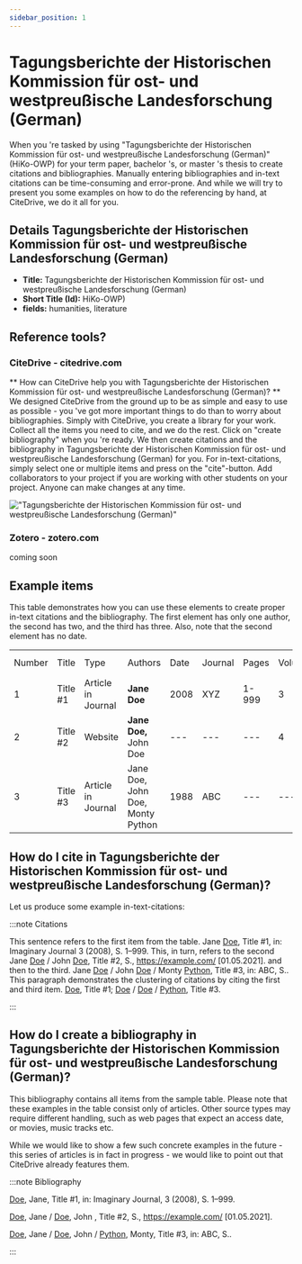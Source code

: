 ```yaml
---
sidebar_position: 1
---
```


# Tagungsberichte der Historischen Kommission für ost- und westpreußische Landesforschung (German)

When you 're tasked by using "Tagungsberichte der Historischen Kommission für ost- und westpreußische Landesforschung (German)" (HiKo-OWP) for your term paper, bachelor 's, or master 's thesis to create citations and bibliographies.
Manually entering bibliographies and in-text citations can be time-consuming and error-prone. And while we will try to present you some examples on how to do the referencing by hand, at CiteDrive, we do it all for you.

## Details  Tagungsberichte der Historischen Kommission für ost- und westpreußische Landesforschung (German)
* **Title:** Tagungsberichte der Historischen Kommission für ost- und westpreußische Landesforschung (German)
* **Short Title (Id):** HiKo-OWP)
* **fields:** humanities, literature

## Reference tools?
### CiteDrive - citedrive.com
** How can CiteDrive help you with Tagungsberichte der Historischen Kommission für ost- und westpreußische Landesforschung (German)? **
We designed CiteDrive from the ground up to be as simple and easy to use as possible - you 've got more important things to do than to worry about bibliographies. Simply with CiteDrive, you create a library for your work. Collect all the items you need to cite, and we do the rest. Click on "create bibliography" when you 're ready. We then create citations and the bibliography in Tagungsberichte der Historischen Kommission für ost- und westpreußische Landesforschung (German) for you. For in-text-citations, simply select one or multiple items and press on the "cite"-button. Add collaborators to your project if you are working with other students on your project. Anyone can make changes at any time.


!["Tagungsberichte der Historischen Kommission für ost- und westpreußische Landesforschung (German)"](images/tagungsberichte-der-historischen-kommission-fur-ost-und-westpreuische-landesforschung-german.svg "Choose Tagungsberichte der Historischen Kommission für ost- und westpreußische Landesforschung (German) in the CiteDrive App")

### Zotero - zotero.com

coming soon

## Example items

This table demonstrates how you can use these elements to create proper in-text citations and the bibliography. The first element has only one author, the second has two, and the third has three. Also, note that the second element has no date.


<table>
  <tr>
   <td>Number
   </td>
   <td>Title
   </td>
   <td>Type
   </td>
   <td>Authors
   </td>
   <td>Date
   </td>
   <td>Journal
   </td>
   <td>Pages
   </td>
   <td>Volume
   </td>
   <td>Issue
   </td>
   <td>Access Date
   </td>
  </tr>
  <tr>
   <td>1
   </td>
   <td>Title #1
   </td>
   <td>Article in Journal
   </td>
   <td><strong>Jane Doe</strong>
   </td>
   <td>2008
   </td>
   <td>XYZ
   </td>
   <td>1-999
   </td>
   <td>3
   </td>
   <td>2
   </td>
   <td>--
   </td>
  </tr>
  <tr>
   <td>
2
   </td>
   <td>Title #2
   </td>
   <td>Website
   </td>
   <td><strong>Jane Doe, </strong>John Doe
   </td>
   <td>---
   </td>
   <td>---
   </td>
   <td>---
   </td>
   <td>4
   </td>
   <td>---
   </td>
   <td>2020-05-01
   </td>
  </tr>
  <tr>
   <td>3
   </td>
   <td>Title #3
   </td>
   <td>Article in Journal
   </td>
   <td>Jane Doe, John Doe, Monty Python
   </td>
   <td>1988
   </td>
   <td>ABC
   </td>
   <td>---
   </td>
   <td>---
   </td>
   <td>16
   </td>
   <td>---
   </td>
  </tr>
</table>



## How do I cite in  Tagungsberichte der Historischen Kommission für ost- und westpreußische Landesforschung (German)?

Let us produce some example in-text-citations:

:::note Citations


This sentence refers to the first item from the table. Jane <u>Doe</u>, Title #1, in: Imaginary Journal  3 (2008), S. 1–999. This, in turn, refers to the second Jane <u>Doe</u> / John  <u>Doe</u>, Title #2, S., https://example.com/ [01.05.2021].
and then to the third.  Jane <u>Doe</u> / John <u>Doe</u> / Monty <u>Python</u>, Title #3, in: ABC, S..
This paragraph demonstrates the clustering of citations by citing the first and third item. <u>Doe</u>, Title #1; <u>Doe</u> / <u>Doe</u> / <u>Python</u>, Title #3.

:::

## How do I create a bibliography in Tagungsberichte der Historischen Kommission für ost- und westpreußische Landesforschung (German)?

This bibliography contains all items from the sample table. Please note that these examples in the table consist only of articles. Other source types may require different handling, such as web pages that expect an access date, or movies, music tracks etc.

While we would like to show a few such concrete examples in the future - this series of articles is in fact in progress - we would like to point out that CiteDrive already features them.

:::note Bibliography

<u>Doe</u>, Jane, Title #1, in: Imaginary Journal,  3 (2008), S. 1–999.

<u>Doe</u>, Jane / <u>Doe</u>, John , Title #2, S., https://example.com/ [01.05.2021].

<u>Doe</u>, Jane / <u>Doe</u>, John / <u>Python</u>, Monty, Title #3, in: ABC, S..



:::


        